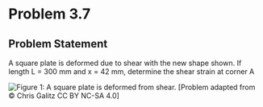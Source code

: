 # Problem 3.7 {.unnumbered}

## Problem Statement

A square plate is deformed due to shear with the new shape shown. If length L = 300 mm and x = 42 mm, determine the shear strain at corner A

![Figure 1: A square plate is deformed from shear.](images/652.png){fig-alt="A square plate of length L is deformed a distance of x due to shear."}
\[Problem adapted from © Chris Galitz CC BY NC-SA 4.0\]